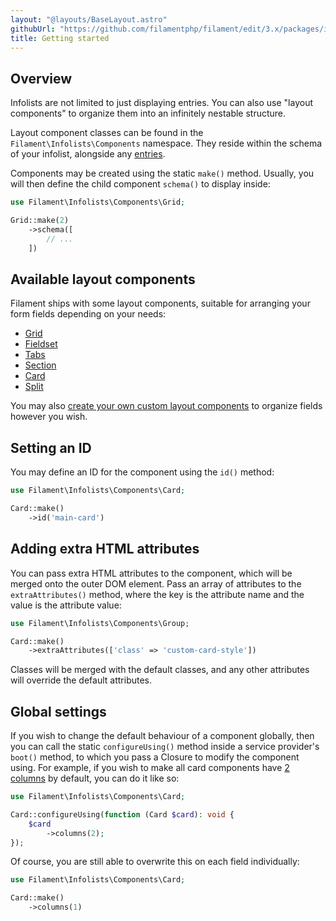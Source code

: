 ```yaml
---
layout: "@layouts/BaseLayout.astro"
githubUrl: "https://github.com/filamentphp/filament/edit/3.x/packages/infolists/docs/04-layout/01-getting-started.md"
title: Getting started
---
```


## Overview

Infolists are not limited to just displaying entries. You can also use "layout components" to organize them into an infinitely nestable structure.

Layout component classes can be found in the `Filament\Infolists\Components` namespace. They reside within the schema of your infolist, alongside any [entries](entries/getting-started).

Components may be created using the static `make()` method. Usually, you will then define the child component `schema()` to display inside:

```php
use Filament\Infolists\Components\Grid;

Grid::make(2)
    ->schema([
        // ...
    ])
```

## Available layout components

Filament ships with some layout components, suitable for arranging your form fields depending on your needs:

- [Grid](grid)
- [Fieldset](fieldset)
- [Tabs](tabs)
- [Section](section)
- [Card](card)
- [Split](split)

You may also [create your own custom layout components](custom) to organize fields however you wish.

## Setting an ID

You may define an ID for the component using the `id()` method:

```php
use Filament\Infolists\Components\Card;

Card::make()
    ->id('main-card')
```

## Adding extra HTML attributes

You can pass extra HTML attributes to the component, which will be merged onto the outer DOM element. Pass an array of attributes to the `extraAttributes()` method, where the key is the attribute name and the value is the attribute value:

```php
use Filament\Infolists\Components\Group;

Card::make()
    ->extraAttributes(['class' => 'custom-card-style'])
```

Classes will be merged with the default classes, and any other attributes will override the default attributes.

## Global settings

If you wish to change the default behaviour of a component globally, then you can call the static `configureUsing()` method inside a service provider's `boot()` method, to which you pass a Closure to modify the component using. For example, if you wish to make all card components have [2 columns](grid) by default, you can do it like so:

```php
use Filament\Infolists\Components\Card;

Card::configureUsing(function (Card $card): void {
    $card
        ->columns(2);
});
```

Of course, you are still able to overwrite this on each field individually:

```php
use Filament\Infolists\Components\Card;

Card::make()
    ->columns(1)
```
